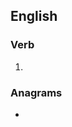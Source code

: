 ==English==

===Verb===
{{head|en|present participle}}

# {{present participle of|curate|lang=en|nocat=1}}

===Anagrams===
* {{anagrams|en|untragic}}
